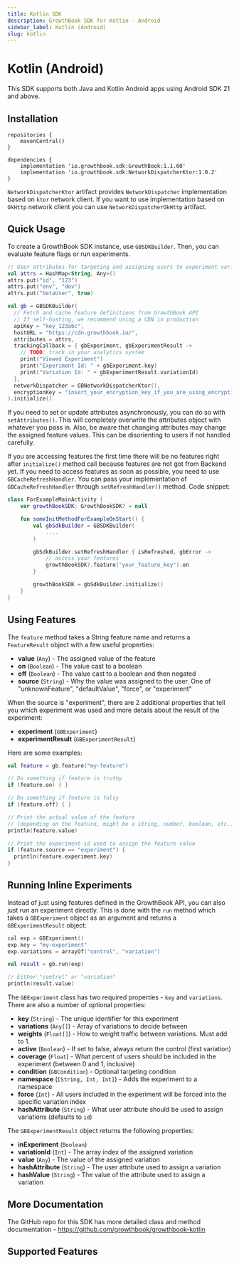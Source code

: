 ```yaml
---
title: Kotlin SDK
description: GrowthBook SDK for Kotlin - Android
sidebar_label: Kotlin (Android)
slug: kotlin
---
```



# Kotlin (Android)

This SDK supports both Java and Kotlin Android apps using Android SDK 21 and above.

<SdkResources sdk="kotlin" />

## Installation

```
repositories {
    mavenCentral()
}

dependencies {
    implementation 'io.growthbook.sdk:GrowthBook:1.1.60'
    implementation 'io.growthbook.sdk:NetworkDispatcherKtor:1.0.2'
}
```

`NetworkDispatcherKtor` artifact provides `NetworkDispatcher` implementation based on `ktor` network client. If you want to use implementation based on `OkHttp` network client you can use `NetworkDispatcherOkHttp` artifact.

## Quick Usage

To create a GrowthBook SDK instance, use `GBSDKBuilder`. Then, you can evaluate feature flags or run experiments.

```kotlin
// User attributes for targeting and assigning users to experiment variations
val attrs = HashMap<String, Any>()
attrs.put("id", "123")
attrs.put("env", "dev")
attrs.put("betaUser", true)

val gb = GBSDKBuilder(
  // Fetch and cache feature definitions from GrowthBook API
  // If self-hosting, we recommend using a CDN in production
  apiKey = "key_123abc",
  hostURL = "https://cdn.growthbook.io/",
  attributes = attrs,
  trackingCallback = { gbExperiment, gbExperimentResult ->
    // TODO: track in your analytics system
    print("Viewed Experiment")
    print("Experiment Id: " + gbExperiment.key)
    print("Variation Id: " + gbExperimentResult.variationId)
  },
  networkDispatcher = GBNetworkDispatcherKtor(),
  encryptionKey = "insert_your_encryption_key_if_you_are_using_encryption",
).initialize()
```

If you need to set or update attributes asynchronously, you can do so with `setAttributes()`. This will completely overwrite the attributes object with whatever you pass in. Also, be aware that changing attributes may change the assigned feature values. This can be disorienting to users if not handled carefully.

If you are accessing features the first time there will be no features right after `initialize()` method call because features are not got from Backend yet. If you need to access features as soon as possible, you need to use `GBCacheRefreshHandler`. You can pass your implementation of `GBCacheRefreshHandler` through `setRefreshHandler()` method. Code snippet:

```kotlin
class ForExampleMainActivity {
    var growthBookSDK: GrowthBookSDK? = null

    fun someInitMethodForExampleOnStart() {
        val gbSdkBuilder = GBSDKBuilder(
            ....
        )

        gbSdkBuilder.setRefreshHandler { isRefreshed, gbError ->
            // access your features
            growthBookSDK?.feature("your_feature_key").on
        }

        growthBookSDK = gbSdkBuilder.initialize()
    }
}
```

## Using Features

The `feature` method takes a String feature name and returns a `FeatureResult` object with a few useful properties:

- **value** (`Any`) - The assigned value of the feature
- **on** (`Boolean`) - The value cast to a boolean
- **off** (`Boolean`) - The value cast to a boolean and then negated
- **source** (`String`) - Why the value was assigned to the user. One of "unknownFeature", "defaultValue", "force", or "experiment"

When the source is "experiment", there are 2 additional properties that tell you which experiment was used and more details about the result of the experiment:

- **experiment** (`GBExperiment`)
- **experimentResult** (`GBExperimentResult`)

Here are some examples:

```kotlin
val feature = gb.feature("my-feature")

// Do something if feature is truthy
if (feature.on) { }

// Do something if feature is falsy
if (feature.off) { }

// Print the actual value of the feature
// (depending on the feature, might be a string, number, boolean, etc.)
println(feature.value)

// Print the experiment id used to assign the feature value
if (feature.source == "experiment") {
  println(feature.experiment.key)
}
```

## Running Inline Experiments

Instead of just using features defined in the GrowthBook API, you can also just run an experiment directly. This is done with the `run` method which takes a `GBExperiment` object as an argument and returns a `GBExperimentResult` object:

```kotlin
cal exp = GBExperiment()
exp.key = "my-experiment"
exp.variations = arrayOf("control", "variation")

val result = gb.run(exp)

// Either "control" or "variation"
println(result.value)
```

The `GBExperiment` class has two required properties - `key` and `variations`. There are also a number of optional properties:

- **key** (`String`) - The unique identifier for this experiment
- **variations** (`Any[]`) - Array of variations to decide between
- **weights** (`Float[]`) - How to weight traffic between variations. Must add to 1.
- **active** (`Boolean`) - If set to false, always return the control (first variation)
- **coverage** (`Float`) - What percent of users should be included in the experiment (between 0 and 1, inclusive)
- **condition** (`GBCondition`) - Optional targeting condition
- **namespace** (`[String, Int, Int]`) - Adds the experiment to a namespace
- **force** (`Int`) - All users included in the experiment will be forced into the specific variation index
- **hashAttribute** (`String`) - What user attribute should be used to assign variations (defaults to `id`)

The `GBExperimentResult` object returns the following properties:

- **inExperiment** (`Boolean`)
- **variationId** (`Int`) - The array index of the assigned variation
- **value** (`Any`) - The value of the assigned variation
- **hashAttribute** (`String`) - The user attribute used to assign a variation
- **hashValue** (`String`) - The value of the attribute used to assign a variation

## More Documentation

The GitHub repo for this SDK has more detailed class and method documentation - https://github.com/growthbook/growthbook-kotlin

## Supported Features

<SdkSupportedFeatures sdk="kotlin" />
